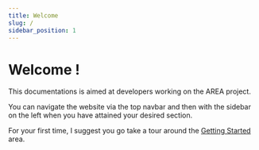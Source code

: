 ```yaml
---
title: Welcome
slug: /
sidebar_position: 1
---
```


# Welcome !

This documentations is aimed at developers working on the AREA project.

You can navigate the website via the top navbar and then with the sidebar on the left when you have attained your desired section.

For your first time, I suggest you go take a tour around the [Getting Started](/getting-started/) area.
